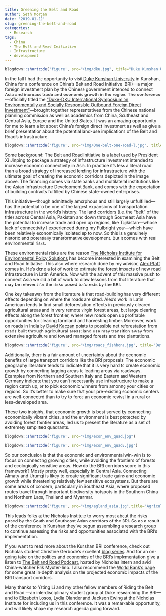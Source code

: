 ```yaml
---
title: Greening the Belt and Road
author: Seth Morgan
date: '2019-01-12'
slug: greening-the-belt-and-road
categories:
  - Research
tags:
  - China
  - The Belt and Road Initiative
  - Infrastructure
  - development
---
```


```r
blogdown::shortcode('figure', src="/img/dku.jpg", title="Duke Kunshan University")
```
In the fall I had the opportunity to visit [Duke Kunshan University](https://dukekunshan.edu.cn/en) in Kunshan, China for a conference on China's Belt and Road Initiative (BRI)---a major foreign investment plan by the Chinese government intended to connect Asia and increase trade and economic growth in the region. The conference---officially titled the ["Duke-DKU International Symposium on Environmentally and Socially Responsible Outbound Foreign Direct Investment"](https://dukekunshan.edu.cn/en/environment/events/duke-dku-international-symposium-environmentally-and-socially-responsible)---brought together representatives from the Chinese national planning commission as well as academics from China, Southeast and Central Asia, Europe and the United States. It was an amazing opportunity for me to learn a lot about China's foreign direct investment as well as give a brief presentation about the potential land-use implications of the Belt and Road's infrastructure.

```r
blogdown::shortcode('figure', src="/img/One-belt-one-road-l.jpg", title="Belt and Road Initiative Map", caption = "Image credit: Lommes [CC BY-SA 4.0 (https://creativecommons.org/licenses/by-sa/4.0)], from Wikimedia Commons")
```

Some background: The Belt and Road Initiative is a label used by President Xi Jinping to package a strategy of infrastructure investment intended to increase economic connectivity in Asia. In practice it's less a literal road than a broad strategy of increased lending for infrastructure with the ultimate goal of creating the economic corridors depicted in the image above. The financing comes via state banks and multilateral institutions like the Asian Infrastructure Development Bank, and comes with the expectation of building contracts fulfilled by Chinese state-owned enterprises.

This initiative---though admittedly amorphous and still largely unfulfilled---has the potential to be one of the largest expansions of transportation infrastructure in the world's history. The land corridors (i.e. the "belt" of the title) across Central Asia, Pakistan and down through Southeast Asia have the potential to increase trade and open up regions, like Tajikistan---whose lack of connectivity I experienced during my Fulbright year---which have been relatively economically isolated up to now. So this is a genuinely historic and potentially transformative development. But it comes with real environmental risks.

These environmental risks are the reason [The Nicholas Institute for Environmental Policy Solutions](https://nicholasinstitute.duke.edu/) has become interested in examining the Belt and Road Initiative. This also where research done by my advisor, [Alex Pfaff](https://sites.duke.edu/alexpfaff/) comes in. He's done a lot of work to estimate the forest impacts of new road infrastructure in Latin America. Now with the advent of this massive push to connect Asia we did a bit of work to draw lessons from that literature that may be relevent for the risks posed to forests by the BRI.

One key takeaway from the literature is that road-building has very different effects depending on where the roads are sited. Alex's work in Latin American tends to find small deforestation effects in previously cleared agricultural areas and in very remote virgin forest areas, but large clearing effects along the forest frontier, where new roads open up profitable opportunities for clearing farmland and harvesting timber. Moreover, work on roads in India by [David Kaczan](https://davidkaczan.com/) points to possible net reforestation from roads built through agricultural areas: land use may transition away from extensive agriculture and toward managed forests and tree plantations.

```r
blogdown::shortcode('figure', src="/img/roads_fishbone.jpg", title="Deforestation Near Roads in Brazil", caption = "Image credit: NASA Earth Observatory")
```
Additionally, there is a fair amount of uncertainty about the ecenomic benefits of large transport corridors like the BRI proposals. The economic geography literature tends to indicate that it is very hard to create economic growth by connecting lagging areas to leading areas via roadways. Examples from Northern and Southern Italy and Eastern and Western Germany indicate that you can't necessarily use infrastructure to make a region catch up, or to pick economic winners from amonng your cities or regions. So it's better to make sure that your pre-existing economic centers are well-connected than to try to force an economic revival in a rural or less-developed area. 

These two insights, that economic growth is best served by connecting economically vibrant cities, and the environment is best protected by avoiding forest frontier areas, led us to present the literature as a set of extremely simplified quadrants.

```r
blogdown::shortcode('figure', src="/img/econ_env_quad.jpg")
```
```r
blogdown::shortcode('figure', src="/img/econ_env_quad2.jpg")
```
So our conclusion is that the economic and environmental win-win is to focus on connecting growing cities, while avoiding the frontiers of forests and ecologically sensitive areas. How do the BRI corridors score in this framework? Mostly pretty well, especially in Central Asia. Connecting Almaty and Urumqi is likey to create significant trade gains and economic growth while threatening relatively few sensitive ecosystems. But there are some areas of concern, particularly in Southeast Asia, where proposed routes travel through important biodiversity hotspots in the Southern China and Northern Laos, Thailand and Myanmar. 

```r
blogdown::shortcode('figure', src="/img/agland_asia.jpg",title="Agricultural Land Use in South and Southeast Asia")
```
This leads folks at the Nicholas Institute to worry most about the risks posed by the South and Southeast Asian corridors of the BRI. So as a result of the conference in Kunshan they've begun assembling a research group to continue assessing the risks and opportunities associated with the BRI's implementation.

If you want to read more about the Kunshan BRI conference, check out Nicholas student Christine Gerbode's excellent [blog series](https://blogs.nicholas.duke.edu/between-the-lines/dreams-of-a-green-silk-road-part-1-responsible-development-across-borders/). And for an on-going take on the politics and economics of the BRI's implementation give a listen to [The Belt and Road Podcast](https://itunes.apple.com/us/podcast/the-belt-and-road-podcast/id1419143614?mt=2), hosted by Nicholas intern and avid China-watcher Erik Myxter-Iino. I also recommend the [World Bank's page](https://itunes.apple.com/us/podcast/the-belt-and-road-podcast/id1419143614?mt=2) for some great in-depth analysis on the projected economic impacts of the BRI transport corridors.

Many thanks to Yating Li and my other fellow members of Riding the Belt and Road ---an interdisciplinary student group at Duke researching the BRI---and to Elizabeth Losos, Lydia Olander and Jackson Ewing at the Nicholas Institute for including us in this conference. It was a remarkable opportunity, and will likely shape my research agenda going forward.

